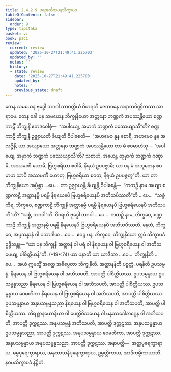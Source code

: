 ```yaml
---
title: 2.4.2.9 ပရအဘိသပနသိက္ခာပဒ
tableOfContents: false
sidebar:
  order: 9
type: tipitaka
basket: vi
book: paci
review:
  current: review
  updated: '2025-10-27T21:49:41.225703'
  updated_by: ''
  notes: ''
  history:
  - state: review
    date: '2025-10-27T21:49:41.225703'
    updated_by: ''
    notes: ''
    previous_state: draft
---
```



<ReviewStatus review={frontmatter.review} showDetails={true} />

<HypothesisAnnotation frontmatter={frontmatter} />

<DynamicBreadcrumb />

<Division number="874" book="paci" e="ch" v="2" p="363">

<Paragraph number="2770" book="paci">
တေန သမယေန ဗုဒ္ဓေါ ဘဂဝါ သာဝတ္ထိယံ ဝိဟရတိ ဇေတဝနေ အနာထပိဏ္ဍိကဿ အာရာမေ. တေန ခေါ ပန သမယေန ဘိက္ခုနိယော အတ္တနော ဘဏ္ဍကံ အပဿန္တိယော စဏ္ဍကာဠိံ ဘိက္ခုနိံ ဧတဒဝေါစုံ—  “အပါယျေ, အမှာကံ ဘဏ္ဍကံ ပဿေယျာသီ”တိ? စဏ္ဍကာဠီ ဘိက္ခုနီ ဥဇ္ဈာယတိ ခိယျတိ ဝိပါစေတိ—  “အဟမေဝ နူန စောရီ, အဟမေဝ နူန အလဇ္ဇိနီ, ယာ အယျာယော အတ္တနော ဘဏ္ဍကံ အပဿန္တိယော တာ မံ ဧဝမာဟံသု—  ‘အပါယျေ, အမှာကံ ဘဏ္ဍကံ ပဿေယျာသီ’တိ? သစာဟံ, အယျေ, တုမှာကံ ဘဏ္ဍကံ ဂဏှာမိ, အဿမဏီ ဟောမိ, ဗြဟ္မစရိယာ စဝါမိ, နိရယံ ဥပပဇ္ဇာမိ; ယာ ပန မံ အဘူတေန ဧဝမာဟ သာပိ အဿမဏီ ဟောတု, ဗြဟ္မစရိယာ စဝတု, နိရယံ ဥပပဇ္ဇတူ”တိ.
</Paragraph>

<Paragraph number="2771" book="paci">
ယာ တာ ဘိက္ခုနိယော အပ္ပိစ္ဆာ …ပေ…  တာ ဥဇ္ဈာယန္တိ ခိယျန္တိ ဝိပါစေန္တိ—  “ကထဉှိ နာမ အယျာ စဏ္ဍကာဠီ အတ္တာနမ္ပိ ပရမ္ပိ နိရယေနပိ ဗြဟ္မစရိယေနပိ အဘိသပိဿတီ”တိ …ပေ…  “သစ္စံ ကိရ, ဘိက္ခဝေ, စဏ္ဍကာဠီ ဘိက္ခုနီ အတ္တာနမ္ပိ ပရမ္ပိ နိရယေနပိ ဗြဟ္မစရိယေနပိ အဘိသပတီ”တိ? “သစ္စံ, ဘဂဝါ”တိ. ဝိဂရဟိ ဗုဒ္ဓေါ ဘဂဝါ …ပေ…  ကထဉှိ နာမ, ဘိက္ခဝေ, စဏ္ဍကာဠီ ဘိက္ခုနီ အတ္တာနမ္ပိ ပရမ္ပိ နိရယေနပိ ဗြဟ္မစရိယေနပိ အဘိသပိဿတိ. နေတံ, ဘိက္ခဝေ, အပ္ပသန္နာနံ ဝါ ပသာဒါယ …ပေ…  ဧဝဉ္စ ပန, ဘိက္ခဝေ, ဘိက္ခုနိယော ဣမံ သိက္ခာပဒံ ဥဒ္ဒိသန္တု—
</Paragraph>

</Division>
<Division number="875" book="paci" e="ch" v="2" p="363">

<Paragraph number="2772" book="paci">
<Emphasis>“ယာ ပန ဘိက္ခုနီ အတ္တာနံ ဝါ ပရံ ဝါ နိရယေန ဝါ ဗြဟ္မစရိယေန ဝါ အဘိသပေယျ, ပါစိတ္တိယန်”</Emphasis>တိ. (*19*:<Emphasis>74</Emphasis>)
</Paragraph>

</Division>
<Division number="876" book="paci" e="ch" v="2" p="363">

<Paragraph number="2773" book="paci">
<Emphasis>ယာ ပနာ</Emphasis>တိ ယာ ယာဒိသာ …ပေ…  <Emphasis>ဘိက္ခုနီ</Emphasis>တိ …ပေ…  အယံ ဣမသ္မိံ အတ္ထေ အဓိပ္ပေတာ ဘိက္ခုနီတိ.
</Paragraph>

<Paragraph number="2774" book="paci">
<Emphasis>အတ္တာနန်</Emphasis>တိ ပစ္စတ္တံ. <Emphasis>ပရန်</Emphasis>တိ ဥပသမ္ပန္နံ. နိရယေန ဝါ ဗြဟ္မစရိယေန ဝါ အဘိသပတိ, အာပတ္တိ ပါစိတ္တိယဿ.
</Paragraph>

</Division>
<Division number="877" book="paci" e="ch" v="2" p="364">

<Paragraph number="2775" book="paci">
ဥပသမ္ပန္နာယ ဥပသမ္ပန္နသညာ နိရယေန ဝါ ဗြဟ္မစရိယေန ဝါ အဘိသပတိ, အာပတ္တိ ပါစိတ္တိယဿ. ဥပသမ္ပန္နာယ ဝေမတိကာ နိရယေန ဝါ ဗြဟ္မစရိယေန ဝါ အဘိသပတိ, အာပတ္တိ ပါစိတ္တိယဿ. ဥပသမ္ပန္နာယ အနုပသမ္ပန္နသညာ နိရယေန ဝါ ဗြဟ္မစရိယေန ဝါ အဘိသပတိ, အာပတ္တိ ပါစိတ္တိယဿ.
</Paragraph>

<Paragraph number="2776" book="paci">
တိရစ္ဆာနယောနိယာ ဝါ ပေတ္တိဝိသယေန ဝါ မနုဿဒေါဘဂ္ဂေန ဝါ အဘိသပတိ, အာပတ္တိ ဒုက္ကဋဿ. အနုပသမ္ပန္နံ အဘိသပတိ, အာပတ္တိ ဒုက္ကဋဿ. အနုပသမ္ပန္နာယ ဥပသမ္ပန္နသညာ, အာပတ္တိ ဒုက္ကဋဿ. အနုပသမ္ပန္နာယ ဝေမတိကာ, အာပတ္တိ ဒုက္ကဋဿ. အနုပသမ္ပန္နာယ အနုပသမ္ပန္နသညာ, အာပတ္တိ ဒုက္ကဋဿ.
</Paragraph>

</Division>
<Division number="878" book="paci" e="ch" v="2" p="364">

<Paragraph number="2777" book="paci">
အနာပတ္တိ—  အတ္ထပုရေက္ခာရာယ, ဓမ္မပုရေက္ခာရာယ, အနုသာသနိပုရေက္ခာရာယ, ဥမ္မတ္တိကာယ, အာဒိကမ္မိကာယာတိ.

</Paragraph>
</Division>

<Paragraph number="2778" type="center" book="paci">
နဝမသိက္ခာပဒံ နိဋ္ဌိတံ.
</Paragraph>